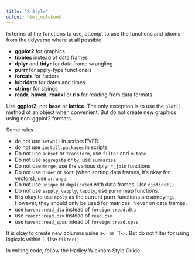 ```yaml
---
title: "R Style"
output: html_notebook
---
```


In terms of the functions to use, attempt to use the functions and idioms from the tidyverse where at all possible

- **ggplot2** for graphics
- **tibbles** instead of data frames
- **dplyr** and **tidyr** for data frame wrangling
- **purrr** for apply-type functionals
- **forcats** for factors
- **lubridate** for dates and times
- **stringr** for strings
- **readr**, **haven**, **readxl** or **rio** for reading from data formats

Use **ggplot2**, not **base** or **lattice**. The only exception is to use the
`plot()` method of an object when convenient. But do not create new graphics
using non-ggplot2 formats.

Some rules

- do not use `setwd()` in scripts EVER.
- do not use `install.packages` in scripts.
- Do not use `subset` or `transform`, use `filter` and `mutate`
- Do not use `aggregate` or `by`, use `summarise`
- Do not use `merge`, use the various dplyr `*_join` functions
- Do not use `order` or `sort` (when sorting data frames, it's okay for vectors),
  use `arrange`.
- Do not use `unique` or `duplicated` with data frames. Use `distinct()`
- Do not use `sapply`, `vapply`, `tapply`, use `purrr` map functions.
- It is okay to use `apply` as the current purrr functions are annoying. However,
  they should only be used for matrices. Never on data frames.
- use `haven::read_dta`  instead of `foreign::read.dta`
- use `readr::read.csv` instead of `read.csv`
- use `haven::read_spss` intead of `foreign::read.spss`

It is okay to create new columns usine `$<-` or `[[<-`.
But do not filter for  using logicals within `[`. Use `filter()`.

In writing code, follow the Hadley Wickham Style Guide.


